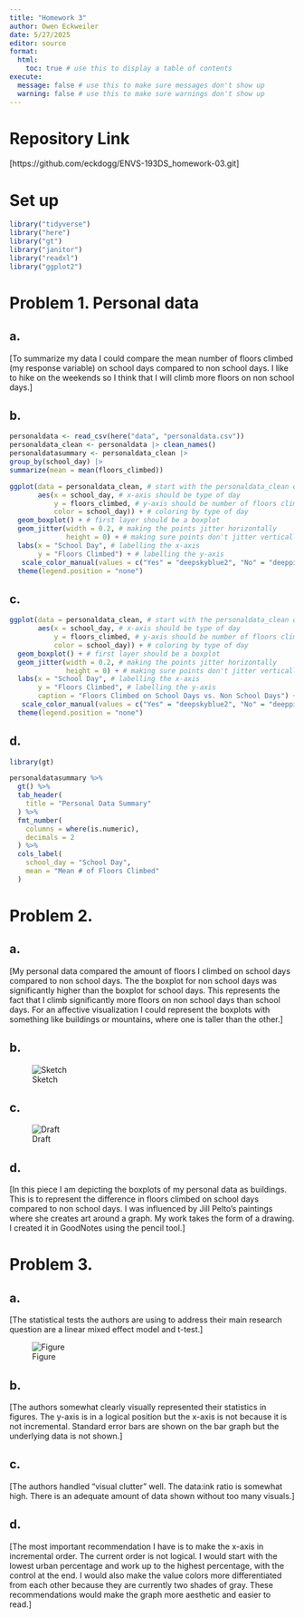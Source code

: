 ```yaml
---
title: "Homework 3"
author: Owen Eckweiler
date: 5/27/2025
editor: source
format:
  html:
    toc: true # use this to display a table of contents
execute:
  message: false # use this to make sure messages don't show up
  warning: false # use this to make sure warnings don't show up
---
```


# Repository Link

[https://github.com/eckdogg/ENVS-193DS_homework-03.git]


# Set up

```r
library("tidyverse")
library("here")
library("gt")
library("janitor")
library("readxl")
library("ggplot2")
```


# Problem 1. Personal data

## a.

[To summarize my data I could compare the mean number of floors climbed (my response variable) on school days compared to non school days. I like to hike on the weekends so I think that I will climb more floors on non school days.]

## b.

```r
personaldata <- read_csv(here("data", "personaldata.csv")) 
personaldata_clean <- personaldata |> clean_names()
personaldatasummary <- personaldata_clean |> 
group_by(school_day) |> 
summarize(mean = mean(floors_climbed))

ggplot(data = personaldata_clean, # start with the personaldata_clean data frame
       aes(x = school_day, # x-axis should be type of day
           y = floors_climbed, # y-axis should be number of floors climbed 
           color = school_day)) + # coloring by type of day
  geom_boxplot() + # first layer should be a boxplot
  geom_jitter(width = 0.2, # making the points jitter horizontally
              height = 0) + # making sure points don't jitter vertically
  labs(x = "School Day", # labelling the x-axis
       y = "Floors Climbed") + # labelling the y-axis
   scale_color_manual(values = c("Yes" = "deepskyblue2", "No" = "deeppink2"))  + # removes the legend
  theme(legend.position = "none")
```

## c.

```r
ggplot(data = personaldata_clean, # start with the personaldata_clean data frame
       aes(x = school_day, # x-axis should be type of day
           y = floors_climbed, # y-axis should be number of floors climbed 
           color = school_day)) + # coloring by type of day
  geom_boxplot() + # first layer should be a boxplot
  geom_jitter(width = 0.2, # making the points jitter horizontally
              height = 0) + # making sure points don't jitter vertically
  labs(x = "School Day", # labelling the x-axis
       y = "Floors Climbed", # labelling the y-axis
       caption = "Floors Climbed on School Days vs. Non School Days") + 
   scale_color_manual(values = c("Yes" = "deepskyblue2", "No" = "deeppink2"))  + # removes the legend
  theme(legend.position = "none")
```

## d.

```r
library(gt)

personaldatasummary %>%
  gt() %>%
  tab_header(
    title = "Personal Data Summary"
  ) %>%
  fmt_number(
    columns = where(is.numeric),
    decimals = 2
  ) %>%
  cols_label(
    school_day = "School Day",
    mean = "Mean # of Floors Climbed"
  )
```


# Problem 2.

## a.

[My personal data compared the amount of floors I climbed on school days compared to non school days. The the boxplot for non school days was significantly higher than the boxplot for school days. This represents the fact that I climb significantly more floors on non school days than school days. For an affective visualization I could represent the boxplots with something like buildings or mountains, where one is taller than the other.]

## b.

![Sketch](homework3sketch.JPEG)

## c.

![Draft](homework3draft.JPEG)

## d.

[In this piece I am depicting the boxplots of my personal data as buildings. This is to represent the difference in floors climbed on school days compared to non school days. I was influenced by Jill Pelto's paintings where she creates art around a graph. My work takes the form of a drawing. I created it in GoodNotes using the pencil tool.]


# Problem 3.

## a.

[The statistical tests the authors are using to address their main research question are a linear mixed effect model and t-test.]

![Figure](homework3figure.JPG)

## b.

[The authors somewhat clearly visually represented their statistics in figures. The y-axis is in a logical position but the x-axis is not because it is not incremental. Standard error bars are shown on the bar graph but the underlying data is not shown.]

## c.

[The authors handled "visual clutter" well. The data:ink ratio is somewhat high. There is an adequate amount of data shown without too many visuals.]

## d.

[The most important recommendation I have is to make the x-axis in incremental order. The current order is not logical. I would start with the lowest urban percentage and work up to the highest percentage, with the control at the end. I would also make the value colors more differentiated from each other because they are currently two shades of gray. These recommendations would make the graph more aesthetic and easier to read.]
